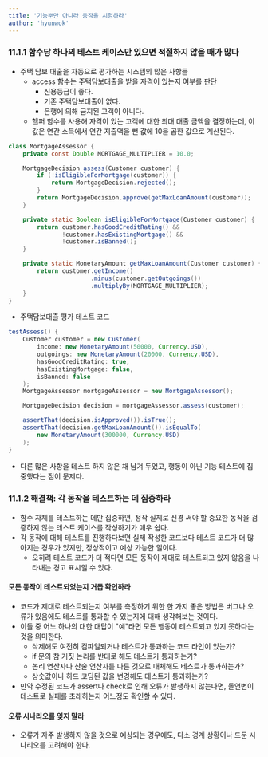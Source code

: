 ```yaml
---
title: '기능뿐만 아니라 동작을 시험하라'
author: 'hyunwok'
---
```


### 11.1.1 함수당 하나의 테스트 케이스만 있으면 적절하지 않을 때가 많다
- 주택 담보 대출을 자동으로 평가하는 시스템의 많은 사항들
    - access 함수는 주택담보대출을 받을 자격이 있는지 여부를 판단
        - 신용등급이 좋다.
        - 기존 주택담보대출이 없다.
        - 은행에 의해 금지된 고객이 아니다.
    - 헬퍼 함수를 사용해 자격이 있는 고객에 대한 최대 대출 금액을 결정하는데, 이 값은 연간 소득에서 연간 지출액을 뺀 값에 10을 곱한 값으로 계산된다.

```java 
class MortgageAssessor {
    private const Double MORTGAGE_MULTIPLIER = 10.0;

    MortgageDecision assess(Customer customer) {
        if (!isEligibleForMortgage(customer)) {
            return MortgageDecision.rejected();
        }
        return MortgageDecision.approve(getMaxLoanAmount(customer));
    }

    private static Boolean isEligibleForMortgage(Customer customer) {
        return customer.hasGoodCreditRating() &&
               !customer.hasExistingMortgage() &&
               !customer.isBanned();
    }

    private static MonetaryAmount getMaxLoanAmount(Customer customer) {
        return customer.getIncome()
                       .minus(customer.getOutgoings())
                       .multiplyBy(MORTGAGE_MULTIPLIER);
    }
}
```

- 주택담보대출 평가 테스트 코드
```java incorrect
testAssess() {
    Customer customer = new Customer(
        income: new MonetaryAmount(50000, Currency.USD),
        outgoings: new MonetaryAmount(20000, Currency.USD),
        hasGoodCreditRating: true,
        hasExistingMortgage: false,
        isBanned: false
    );
    MortgageAssessor mortgageAssessor = new MortgageAssessor();

    MortgageDecision decision = mortgageAssessor.assess(customer);

    assertThat(decision.isApproved()).isTrue();
    assertThat(decision.getMaxLoanAmount()).isEqualTo(
        new MonetaryAmount(300000, Currency.USD)
    );
}
```

- 다른 많은 사항을 테스트 하지 않은 채 남겨 두었고, 행동이 아닌 기능 테스트에 집중했다는 점이 문제다.

### 11.1.2 해결책: 각 동작을 테스트하는 데 집중하라 
- 함수 자체를 테스트하는 데만 집중하면, 정작 실제로 신경 써야 할 중요한 동작을 검증하지 않는 테스트 케이스를 작성하기가 매우 쉽다.
- 각 동작에 대해 테스트를 진행하다보면 실제 작성한 코드보다 테스트 코드가 더 많아지는 경우가 있지만, 정상적이고 예상 가능한 일이다.
    - 오히려 테스트 코드가 더 적다면 모든 동작이 제대로 테스트되고 있지 않음을 나타내는 경고 표시일 수 있다.

#### 모든 동작이 테스트되었는지 거듭 확인하라 
- 코드가 제대로 테스트되는지 여부를 측정하기 위한 한 가지 좋은 방법은 버그나 오류가 있음에도 테스트를 통과할 수 있는지에 대해 생각해보는 것이다.
- 이들 중 어느 하나의 대한 대답이 "예"라면 모든 행동이 테스트되고 있지 못하다는 것을 의미한다.
    - 삭제해도 여전히 컴파일되거나 테스트가 통과하는 코드 라인이 있는가?
    - if 문의 참 거짓 논리를 반대로 해도 테스트가 통과하는가?
    - 논리 연산자나 산술 연산자를 다른 것으로 대체해도 테스트가 통과하는가? 
    - 상숫값이나 하드 코딩된 값을 변경해도 테스트가 통과하는가? 
- 만약 수정된 코드가 assert나 check로 인해 오류가 발생하지 않는다면, 돌연변이 테스트로 실패를 초래하는지 어느정도 확인할 수 있다.

#### 오류 시나리오를 잊지 말라 
- 오류가 자주 발생하지 않을 것으로 예상되는 경우에도, 다소 경계 상황이나 드문 시나리오를 고려해야 한다.